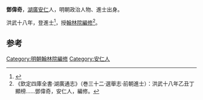'''鄧偉奇'''，[[湖广布政司|湖廣]][[安仁|安仁]]人，明朝政治人物、進士出身。

洪武十八年，登進士<ref>{{cite journal|author1=邱进春|title=洪武十八年榜进士考实——几种科举史料的对比研究|journal=文献季刊|date=2008|pages=47-58}}</ref>，授[[翰林院編修|翰林院編修]]<ref>《欽定四庫全書·湖廣通志》（巻三十二·選舉志·前朝進士）：洪武十八年乙丑丁顯榜……鄧偉奇，安仁人，編修。</ref>。

==参考==
{{reflist}}
{{明朝人物小作品}}
{{洪武十八年乙丑科殿試金榜}}
[[Category:明朝翰林院編修|Category:明朝翰林院編修]]
[[Category:安仁人|Category:安仁人]]